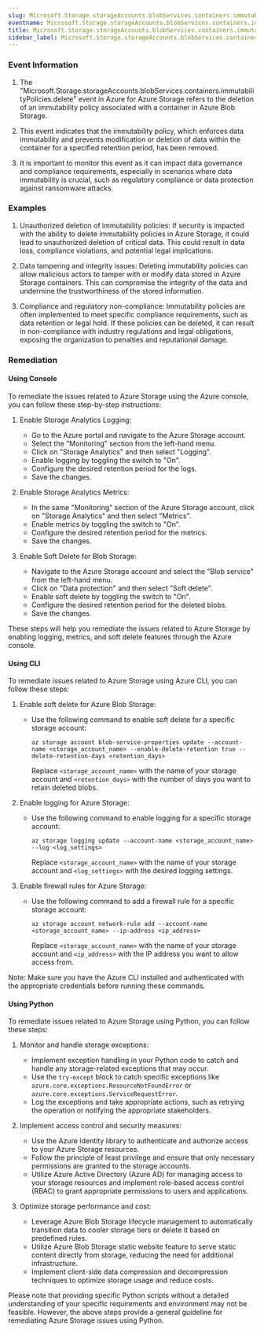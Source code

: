 ```yaml
--- 
slug: Microsoft.Storage.storageAccounts.blobServices.containers.immutabilityPolicies.delete
eventname: Microsoft.Storage.storageAccounts.blobServices.containers.immutabilityPolicies.delete
title: Microsoft.Storage.storageAccounts.blobServices.containers.immutabilityPolicies.delete
sidebar_label: Microsoft.Storage.storageAccounts.blobServices.containers.immutabilityPolicies.delete
---
```

                       
### Event Information

1. The "Microsoft.Storage.storageAccounts.blobServices.containers.immutabilityPolicies.delete" event in Azure for Azure Storage refers to the deletion of an immutability policy associated with a container in Azure Blob Storage.

2. This event indicates that the immutability policy, which enforces data immutability and prevents modification or deletion of data within the container for a specified retention period, has been removed.

3. It is important to monitor this event as it can impact data governance and compliance requirements, especially in scenarios where data immutability is crucial, such as regulatory compliance or data protection against ransomware attacks.


### Examples

1. Unauthorized deletion of immutability policies: If security is impacted with the ability to delete immutability policies in Azure Storage, it could lead to unauthorized deletion of critical data. This could result in data loss, compliance violations, and potential legal implications.

2. Data tampering and integrity issues: Deleting immutability policies can allow malicious actors to tamper with or modify data stored in Azure Storage containers. This can compromise the integrity of the data and undermine the trustworthiness of the stored information.

3. Compliance and regulatory non-compliance: Immutability policies are often implemented to meet specific compliance requirements, such as data retention or legal hold. If these policies can be deleted, it can result in non-compliance with industry regulations and legal obligations, exposing the organization to penalties and reputational damage.

### Remediation

#### Using Console

To remediate the issues related to Azure Storage using the Azure console, you can follow these step-by-step instructions:

1. Enable Storage Analytics Logging:
   - Go to the Azure portal and navigate to the Azure Storage account.
   - Select the "Monitoring" section from the left-hand menu.
   - Click on "Storage Analytics" and then select "Logging".
   - Enable logging by toggling the switch to "On".
   - Configure the desired retention period for the logs.
   - Save the changes.

2. Enable Storage Analytics Metrics:
   - In the same "Monitoring" section of the Azure Storage account, click on "Storage Analytics" and then select "Metrics".
   - Enable metrics by toggling the switch to "On".
   - Configure the desired retention period for the metrics.
   - Save the changes.

3. Enable Soft Delete for Blob Storage:
   - Navigate to the Azure Storage account and select the "Blob service" from the left-hand menu.
   - Click on "Data protection" and then select "Soft delete".
   - Enable soft delete by toggling the switch to "On".
   - Configure the desired retention period for the deleted blobs.
   - Save the changes.

These steps will help you remediate the issues related to Azure Storage by enabling logging, metrics, and soft delete features through the Azure console.

#### Using CLI

To remediate issues related to Azure Storage using Azure CLI, you can follow these steps:

1. Enable soft delete for Azure Blob Storage:
   - Use the following command to enable soft delete for a specific storage account:
     ```
     az storage account blob-service-properties update --account-name <storage_account_name> --enable-delete-retention true --delete-retention-days <retention_days>
     ```
     Replace `<storage_account_name>` with the name of your storage account and `<retention_days>` with the number of days you want to retain deleted blobs.

2. Enable logging for Azure Storage:
   - Use the following command to enable logging for a specific storage account:
     ```
     az storage logging update --account-name <storage_account_name> --log <log_settings>
     ```
     Replace `<storage_account_name>` with the name of your storage account and `<log_settings>` with the desired logging settings.

3. Enable firewall rules for Azure Storage:
   - Use the following command to add a firewall rule for a specific storage account:
     ```
     az storage account network-rule add --account-name <storage_account_name> --ip-address <ip_address>
     ```
     Replace `<storage_account_name>` with the name of your storage account and `<ip_address>` with the IP address you want to allow access from.

Note: Make sure you have the Azure CLI installed and authenticated with the appropriate credentials before running these commands.

#### Using Python

To remediate issues related to Azure Storage using Python, you can follow these steps:

1. Monitor and handle storage exceptions:
   - Implement exception handling in your Python code to catch and handle any storage-related exceptions that may occur.
   - Use the `try-except` block to catch specific exceptions like `azure.core.exceptions.ResourceNotFoundError` or `azure.core.exceptions.ServiceRequestError`.
   - Log the exceptions and take appropriate actions, such as retrying the operation or notifying the appropriate stakeholders.

2. Implement access control and security measures:
   - Use the Azure Identity library to authenticate and authorize access to your Azure Storage resources.
   - Follow the principle of least privilege and ensure that only necessary permissions are granted to the storage accounts.
   - Utilize Azure Active Directory (Azure AD) for managing access to your storage resources and implement role-based access control (RBAC) to grant appropriate permissions to users and applications.

3. Optimize storage performance and cost:
   - Leverage Azure Blob Storage lifecycle management to automatically transition data to cooler storage tiers or delete it based on predefined rules.
   - Utilize Azure Blob Storage static website feature to serve static content directly from storage, reducing the need for additional infrastructure.
   - Implement client-side data compression and decompression techniques to optimize storage usage and reduce costs.

Please note that providing specific Python scripts without a detailed understanding of your specific requirements and environment may not be feasible. However, the above steps provide a general guideline for remediating Azure Storage issues using Python.


 